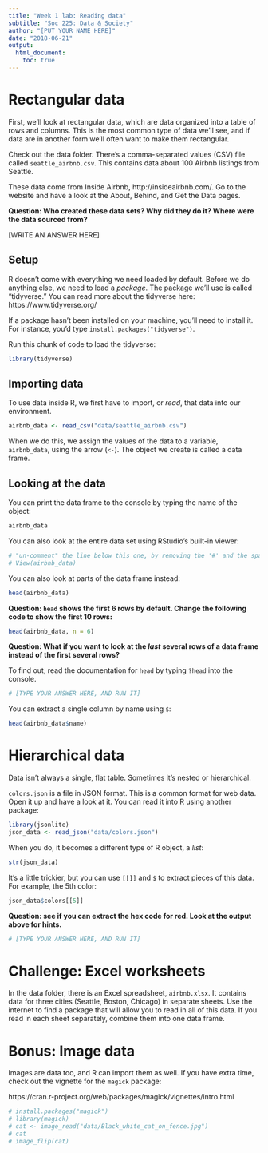 ```yaml
---
title: "Week 1 lab: Reading data"
subtitle: "Soc 225: Data & Society"
author: "[PUT YOUR NAME HERE]"
date: "2018-06-21"
output: 
  html_document:
    toc: true
---
```


# Rectangular data

First, we'll look at rectangular data, which are data organized into a table of rows and columns. This is the most common type of data we'll see, and if data are in another form we'll often want to make them rectangular.

Check out the data folder. There's a comma-separated values (CSV) file called `seattle_airbnb.csv`. This contains data about 100 Airbnb listings from Seattle. 

These data come from Inside Airbnb, http://insideairbnb.com/. Go to the website and have a look at the About, Behind, and Get the Data pages. 

**Question: Who created these data sets? Why did they do it? Where were the data sourced from?** 



[WRITE AN ANSWER HERE]




## Setup

R doesn't come with everything we need loaded by default. Before we do anything else, we need to load a *package*. The package we'll use is called "tidyverse." You can read more about the tidyverse here: https://www.tidyverse.org/

If a package hasn't been installed on your machine, you'll need to install it. For instance, you'd type `install.packages("tidyverse")`. 

Run this chunk of code to load the tidyverse:

```r
library(tidyverse)
```

## Importing data

To use data inside R, we first have to import, or *read*, that data into our environment.

```r
airbnb_data <- read_csv("data/seattle_airbnb.csv")
```

When we do this, we assign the values of the data to a variable, `airbnb_data`, using the arrow (`<-`). The object we create is called a data frame.

## Looking at the data

You can print the data frame to the console by typing the name of the object:

```r
airbnb_data
```

You can also look at the entire data set using RStudio's built-in viewer: 

```r
# "un-comment" the line below this one, by removing the '#' and the space
# View(airbnb_data)
```

You can also look at parts of the data frame instead: 

```r
head(airbnb_data)
```

**Question: `head` shows the first 6 rows by default. Change the following code to show the first 10 rows:** 

```r
head(airbnb_data, n = 6)
```

**Question: What if you want to look at the *last* several rows of a data frame instead of the first several rows?**

To find out, read the documentation for `head` by typing `?head` into the console.

```r
# [TYPE YOUR ANSWER HERE, AND RUN IT]
```

You can extract a single column by name using `$`:

```r
head(airbnb_data$name)
```

# Hierarchical data

Data isn't always a single, flat table. Sometimes it's nested or hierarchical.

`colors.json` is a file in JSON format. This is a common format for web data. Open it up and have a look at it. You can read it into R using another package: 

```r
library(jsonlite)
json_data <- read_json("data/colors.json")
```

When you do, it becomes a different type of R object, a *list*: 

```r
str(json_data)
```

It's a little trickier, but you can use `[[]]` and `$` to extract pieces of this data. For example, the 5th color: 

```r
json_data$colors[[5]]
```

**Question: see if you can extract the hex code for red. Look at the output above for hints.**

```r
# [TYPE YOUR ANSWER HERE, AND RUN IT]
```

# Challenge: Excel worksheets

In the data folder, there is an Excel spreadsheet, `airbnb.xlsx`. It contains data for three cities (Seattle, Boston, Chicago) in separate sheets. Use the internet to find a package that will allow you to read in all of this data. If you read in each sheet separately, combine them into one data frame.

# Bonus: Image data

Images are data too, and R can import them as well. If you have extra time, check out the vignette for the `magick` package: 

https://cran.r-project.org/web/packages/magick/vignettes/intro.html

```r
# install.packages("magick")
# library(magick)
# cat <- image_read("data/Black_white_cat_on_fence.jpg")
# cat
# image_flip(cat)
```


